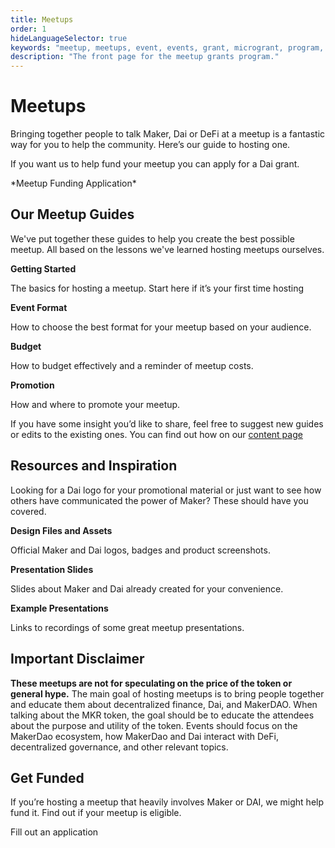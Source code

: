 ---
title: Meetups
order: 1
hideLanguageSelector: true
keywords: "meetup, meetups, event, events, grant, microgrant, program, help, local"
description: "The front page for the meetup grants program."
---

# Meetups

Bringing together people to talk Maker, Dai or DeFi at a meetup is a fantastic way for you to help the community. Here’s our guide to hosting one.
  
<Box>

If you want us to help fund your meetup you can apply for a Dai grant.
<Link to="https://airtable.com/shr4HOtcZ8o3VZmek">*Meetup Funding Application*</Link>

</Box>

## Our Meetup Guides

We've put together these guides to help you create the best possible meetup. All based on the lessons we've learned hosting meetups ourselves.

<List>

<Link to="work_with_us/meetups/getting-started-guide">

**Getting Started**

The basics for hosting a meetup. Start here if it’s your first time hosting

</Link>

<Link to="work_with_us/meetups/event-formats-guide">

**Event Format**

How to choose the best format for your meetup based on your audience.

</Link>

<Link to="work_with_us/meetups/budget-guide">

**Budget**

How to budget effectively and a reminder of meetup costs.

</Link>

<Link to="./promotion-guide.mdx">

**Promotion**

How and where to promote your meetup.

</Link>
    
</List>

<Box>

If you have some insight you’d like to share, feel free to suggest new guides or edits to the existing ones. You can find out how on our [content page](../content/)

</Box>

## Resources and Inspiration

Looking for a Dai logo for your promotional material or just want to see how others have communicated the power of Maker? These should have you covered.

<List>

<Link to="https://www.notion.so/makerdao/Maker-Brand-ac517c82ff9a43089d0db5bb2ee045a4">

**Design Files and Assets**

Official Maker and Dai logos, badges and product screenshots.

</Link>

<Link to="https://www.notion.so/makerdao/Maker-Brand-ac517c82ff9a43089d0db5bb2ee045a4">

**Presentation Slides**

Slides about Maker and Dai already created for your convenience.

</Link>
  
<Link to="https://github.com/makerdao/awesome-makerdao#videos">

**Example Presentations**

Links to recordings of some great meetup presentations.

</Link>

</List>

## Important Disclaimer

**These meetups are not for speculating on the price of the token or general hype.** The main goal of hosting meetups is to bring people together and educate them about decentralized finance, Dai, and MakerDAO. When talking about the MKR token, the goal should be to educate the attendees about the purpose and utility of the token. Events should focus on the MakerDao ecosystem, how MakerDao and Dai interact with DeFi, decentralized governance, and other relevant topics.

## Get Funded

If you’re hosting a meetup that heavily involves Maker or DAI, we might help fund it. Find out if your meetup is eligible.

<Link to="https://airtable.com/shr4HOtcZ8o3VZmek">Fill out an application</Link>
